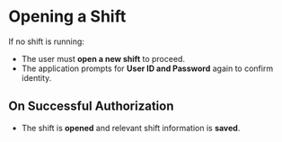 # Opening a Shift

If no shift is running:

- The user must **open a new shift** to proceed.
- The application prompts for **User ID and Password** again to confirm identity.

## On Successful Authorization

- The shift is **opened** and relevant shift information is **saved**.
